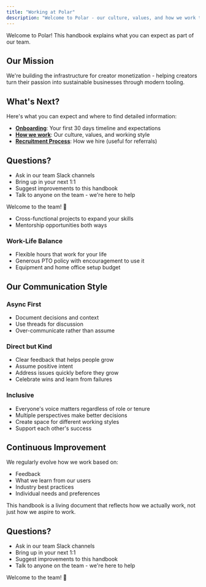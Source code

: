 ```yaml
---
title: "Working at Polar"
description: "Welcome to Polar - our culture, values, and how we work together"
---
```


Welcome to Polar! This handbook explains what you can expect as part of our team.


## Our Mission

We're building the infrastructure for creator monetization - helping creators turn their passion into sustainable businesses through modern tooling.

## What's Next?

Here's what you can expect and where to find detailed information:

- **[Onboarding](/working-at-polar/onboarding)**: Your first 30 days timeline and expectations
- **[How we work](/working-at-polar/how-we-work)**: Our culture, values, and working style
- **[Recruitment Process](/working-at-polar/recruitment-process)**: How we hire (useful for referrals)

## Questions?

- Ask in our team Slack channels
- Bring up in your next 1:1
- Suggest improvements to this handbook
- Talk to anyone on the team - we're here to help

Welcome to the team! 🎉
- Cross-functional projects to expand your skills
- Mentorship opportunities both ways

### Work-Life Balance
- Flexible hours that work for your life
- Generous PTO policy with encouragement to use it
- Equipment and home office setup budget

## Our Communication Style

### Async First
- Document decisions and context
- Use threads for discussion
- Over-communicate rather than assume

### Direct but Kind
- Clear feedback that helps people grow
- Assume positive intent
- Address issues quickly before they grow
- Celebrate wins and learn from failures

### Inclusive
- Everyone's voice matters regardless of role or tenure
- Multiple perspectives make better decisions
- Create space for different working styles
- Support each other's success

## Continuous Improvement

We regularly evolve how we work based on:
- Feedback
- What we learn from our users
- Industry best practices
- Individual needs and preferences

This handbook is a living document that reflects how we actually work, not just how we aspire to work.

## Questions?

- Ask in our team Slack channels
- Bring up in your next 1:1
- Suggest improvements to this handbook
- Talk to anyone on the team - we're here to help

Welcome to the team! 🎉

